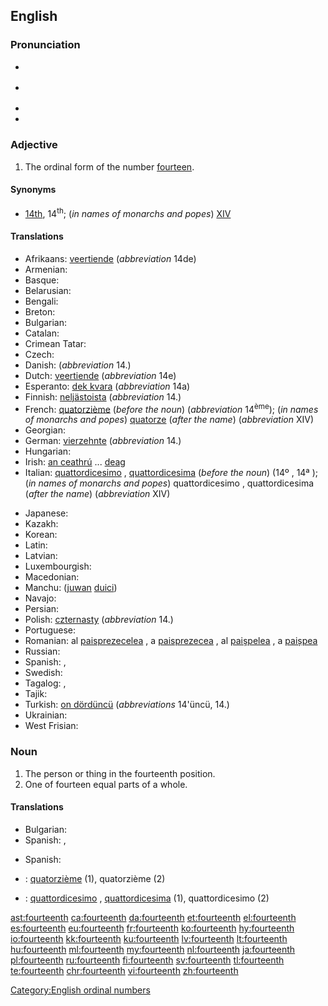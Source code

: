==English==
{{number box|en|14}}

===Pronunciation===
* {{a|RP}} {{IPA|/ˌfɔːˈtiːnθ/|lang=en}}
* {{a|US}} {{IPA|/ˌfɔɹˈtiːnθ/|lang=en}}
* {{rhymes|iːnθ|lang=en}}
* {{hyphenation|four|teenth|lang=en}}

===Adjective===
{{en-adj|-}}

# The ordinal form of the number [[fourteen]].

====Synonyms====
* [[14th]], 14<sup>th</sup>; (''in names of monarchs and popes'') [[XIV]]

====Translations====
{{trans-top|ordinal form of the number fourteen}}
* Afrikaans: [[veertiende]] (''abbreviation'' 14de)
* Armenian: {{t|hy|տասնչորսերորդ|sc=Armn}}
* Basque: {{t|eu|hamalaugarren}}
* Belarusian: {{t|be|чатырна́ццаты|m|sc=Cyrl}}
* Bengali: {{t|bn|চতুর্দশ}}
* Breton: {{t+|br|pevarzekvet}}
* Bulgarian: {{t|bg|четиринадесет|sc=Cyrl}}
* Catalan: {{t+|ca|catorzè}}
* Crimean Tatar: {{t|crh|on dörtünci}}
* Czech: {{t|cs|čtrnáctý}}
* Danish: {{t+|da|fjortende}} (''abbreviation'' 14.)
* Dutch: [[veertiende]] (''abbreviation'' 14e)
* Esperanto: [[dek kvara]] (''abbreviation'' 14a)
* Finnish: [[neljästoista]] (''abbreviation'' 14.)
* French: [[quatorzième]] (''before the noun'') (''abbreviation'' 14<sup>ème</sup>); (''in names of monarchs and popes'') [[quatorze]] (''after the name'') (''abbreviation'' XIV)
* Georgian: {{t|ka|მეთოთხმეტე|sc=Geor}}
* German: [[vierzehnte]] (''abbreviation'' 14.)
* Hungarian: {{t+|hu|tizennegyedik}}
* Irish: [[an ceathrú]] ... [[deag]]
* Italian: [[quattordicesimo]] {{g|m}}, [[quattordicesima]] {{g|f}} (''before the noun'') (14º {{g|m}}, 14ª {{g|f}}); (''in names of monarchs and popes'') quattordicesimo {{g|m}}, quattordicesima {{g|f}} (''after the name'') (''abbreviation'' XIV)
{{trans-mid}}
* Japanese: {{t|ja|十四番目|alt=十四番目(の)|tr=jūyon-banme (no)|sc=Jpan}}
* Kazakh: {{t|kk|он төртінші|sc=Cyrl}}
* Korean: {{t+|ko|열넷째|tr=yeolnetjjae|sc=Kore}}
* Latin: {{t|la|quartus decimus}}
* Latvian: {{t+|lv|četrpadsmitais|m}}
* Luxembourgish: {{t|lb|véierzéngt}}
* Macedonian: {{t|mk|четиринаесетти|sc=Cyrl}}
* Manchu: ([[juwan]] [[duici]])
* Navajo: {{t|nv|dį́į́ʼtsʼáadah góneʼ}}
* Persian: {{t+|fa|چهاردهم|sc=fa-Arab}}
* Polish: [[czternasty]] (''abbreviation'' 14.)
* Portuguese: {{t|pt|décimo quarto}}
* Romanian: al [[paisprezecelea]] {{g|m}}, a [[paisprezecea]] {{g|f}}, al [[paișpelea]] {{qualifier|m, informal}}, a [[paișpea]] {{qualifier|f, informal}}
* Russian: {{t+|ru|четырнадцатый}}
* Spanish: {{t+|es|decimocuarto|m}}, {{t|es|decimocuarta|f}}
* Swedish: {{t+|sv|fjortonde}}
* Tagalog: {{t|tl|panlabing-apat}}, {{t|tl|ikalabingapat}}
* Tajik: {{t|tg|чордаҳум|sc=Cyrl}}
* Turkish: [[on dördüncü]] (''abbreviations'' 14'üncü, 14.)
* Ukrainian: {{t+|uk|чотирна́дцятий|m|sc=Cyrl}}
* West Frisian: {{t|fy|fjirtjinde}}
{{trans-bottom}}

===Noun===
{{en-noun}}

# The person or thing in the fourteenth position.
# One of fourteen equal parts of a whole.

====Translations====
{{trans-top|something in the fourteenth position}}
* Bulgarian: {{t|bg|четиринадесети|m|sc=Cyrl}}
* Spanish: {{t+|es|decimocuarto|m}}, {{t|es|decimocuarta|f}}
{{trans-mid}}
{{trans-bottom}}

{{trans-top|one of fourteen equal parts of a whole}}
* Spanish: {{t+|es|catorceavo|m}}
{{trans-mid}}
{{trans-bottom}}

{{checktrans-top}}
* {{ttbc|fr}}: [[quatorzième]] {{g|m|f}} (1), quatorzième {{g|m}} (2)
* {{ttbc|it}}: [[quattordicesimo]] {{g|m}}, [[quattordicesima]] {{g|f}} (1), quattordicesimo {{g|m}} (2)
{{trans-mid}}
{{trans-bottom}}

[[Category:English ordinal numbers]]

[[ast:fourteenth]]
[[ca:fourteenth]]
[[da:fourteenth]]
[[et:fourteenth]]
[[el:fourteenth]]
[[es:fourteenth]]
[[eu:fourteenth]]
[[fr:fourteenth]]
[[ko:fourteenth]]
[[hy:fourteenth]]
[[io:fourteenth]]
[[kk:fourteenth]]
[[ku:fourteenth]]
[[lv:fourteenth]]
[[lt:fourteenth]]
[[hu:fourteenth]]
[[ml:fourteenth]]
[[my:fourteenth]]
[[nl:fourteenth]]
[[ja:fourteenth]]
[[pl:fourteenth]]
[[ru:fourteenth]]
[[fi:fourteenth]]
[[sv:fourteenth]]
[[tl:fourteenth]]
[[te:fourteenth]]
[[chr:fourteenth]]
[[vi:fourteenth]]
[[zh:fourteenth]]